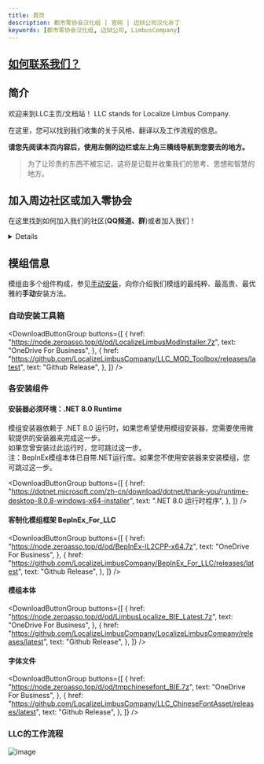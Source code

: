 ```yaml
---
title: 首页
description: 都市零协会汉化组 | 官网 | 边狱公司汉化补丁
keywords: [都市零协会汉化组, 边狱公司, LimbusCompany]
---
```



## [如何联系我们？](/docs/contact)

## 简介
欢迎来到LLC主页/文档站！
LLC stands for Localize Limbus Company.

在这里，您可以找到我们收集的关于风格、翻译以及工作流程的信息。

**请您先阅读本页内容后，使用左侧的边栏或左上角三横线导航到您要去的地方。**

> 为了让珍贵的东西不被忘记，这将是记载并收集我们的思考、思想和智慧的地方。

## 加入周边社区或加入零协会
在这里找到如何加入我们的社区(**QQ频道、群**)或者加入我们！
<details>

如果您希望**加入翻译组或广播局与我们一起工作**，请参考“[加入都市零协会](https://www.zeroasso.top/docs/joinus#%E5%8A%A0%E5%85%A5%E9%83%BD%E5%B8%82%E9%9B%B6%E5%8D%8F%E4%BC%9A)”和“[入组细则](https://www.zeroasso.top/docs/joinus#%E5%85%A5%E7%BB%84%E7%BB%86%E5%88%99)”部分。

如果您希望**与他人聊天或找到我们**，可以加入我们的QQ频道：  
QQ频道链接：[加入LLC频道](https://pd.qq.com/s/gqpsr265g)  
**注：频道现在支持像群聊一样出现在主页消息列表里。从设置页面打开“添加频道至消息列表”即可，非常方便。我们已在频道的“驾驶室|零协公告”页面提供了此设置的图像指引，供您参考。**

![image](/img/page/LLCChannel.png)

我们采用频道是因为聊天群已经爆满，即使我们每天都清除非活跃人员，单个群最终还是无法容纳所有人。我们既不愿意进行分流(即开二群)，也不愿意再移除发言相对活跃的小伙伴们，因此我们诚邀您加入LLC频道！
</details>

## 模组信息
模组由多个组件构成，参见[手动安装](/docs/install/install)，向你介绍我们模组的最纯粹、最高贵、最优雅的**手动**安装方法。

### 自动安装工具箱
<DownloadButtonGroup
  buttons={[
    {
      href: "https://node.zeroasso.top/d/od/LocalizeLimbusModInstaller.7z",
      text: "OneDrive For Business",
    },
    {
      href: "https://github.com/LocalizeLimbusCompany/LLC_MOD_Toolbox/releases/latest",
      text: "Github Release",
    },
  ]}
/>

### 各安装组件
#### 安装器必须环境：.NET 8.0 Runtime

模组安装器依赖于 .NET 8.0 运行时，如果您希望使用模组安装器，您需要使用微软提供的安装器来完成这一步。  
如果您曾安装过此运行时，您可跳过这一步。  
注：BepInEx模组本体已自带.NET运行库。如果您不使用安装器来安装模组，您可跳过这一步。

<DownloadButtonGroup
  buttons={[
    {
      href: "https://dotnet.microsoft.com/zh-cn/download/dotnet/thank-you/runtime-desktop-8.0.8-windows-x64-installer",
      text: ".NET 8.0 运行时程序",
    },
  ]}
/>

#### 客制化模组框架 BepInEx_For_LLC
<DownloadButtonGroup
  buttons={[
    {
      href: "https://node.zeroasso.top/d/od/BepInEx-IL2CPP-x64.7z",
      text: "OneDrive For Business",
    },
    {
      href: "https://github.com/LocalizeLimbusCompany/BepInEx_For_LLC/releases/latest",
      text: "Github Release",
    },
  ]}
/>

#### 模组本体
<DownloadButtonGroup
  buttons={[
    {
      href: "https://node.zeroasso.top/d/od/LimbusLocalize_BIE_Latest.7z",
      text: "OneDrive For Business",
    },
    {
      href: "https://github.com/LocalizeLimbusCompany/LocalizeLimbusCompany/releases/latest",
      text: "Github Release",
    },
  ]}
/>

#### 字体文件
<DownloadButtonGroup
  buttons={[
    {
      href: "https://node.zeroasso.top/d/od/tmpchinesefont_BIE.7z",
      text: "OneDrive For Business",
    },
    {
      href: "https://github.com/LocalizeLimbusCompany/LLC_ChineseFontAsset/releases/latest",
      text: "Github Release",
    },
  ]}
/>

### LLC的工作流程
![image](/img/page/Snipaste_2023-06-22_21-15-45.png)
